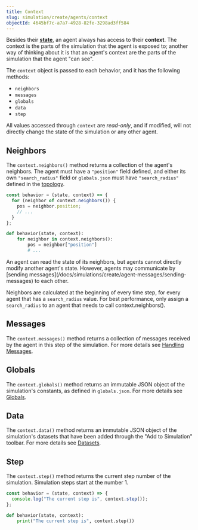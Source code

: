 ```yaml
---
title: Context
slug: simulation/create/agents/context
objectId: 4645bf7c-a7a7-4928-82fe-3298ad3ff584
---
```


Besides their [**state**](/docs/simulations/create/agents/state), an agent always has access to their **context**. The context is the parts of the simulation that the agent is exposed to; another way of thinking about it is that an agent's context are the parts of the simulation that the agent "can see".

The `context` object is passed to each behavior, and it has the following methods:

- `neighbors`
- `messages`
- `globals`
- `data`
- `step`

All values accessed through `context` are _read-only_, and if modified, will not directly change the state of the simulation or any other agent.

## Neighbors

The `context.neighbors()` method returns a collection of the agent's neighbors. The agent must have a `"position"` field defined, and either its own `"search_radius"` field or `globals.json` must have `"search_radius"` defined in the [topology](/docs/simulations/create/configuration/topology/).

<Tabs>
<Tab title="JavaScript" >

```javascript
const behavior = (state, context) => {
  for (neighbor of context.neighbors()) {
    pos = neighbor.position;
    // ...
  }
};
```

</Tab>

<Tab title="Python" >

```python
def behavior(state, context):
    for neighbor in context.neighbors():
        pos = neighbor["position"]
        # ...
```

</Tab>
</Tabs>

<Hint style="info">
  An agent can read the state of its neighbors, but agents cannot directly
  modify another agent's state. However, agents may communicate by [sending
  messages](/docs/simulations/create/agent-messages/sending-messages) to each
  other.
</Hint>

Neighbors are calculated at the beginning of every time step, for every agent that has a `search_radius` value. For best performance, only assign a `search_radius` to an agent that needs to call context.neighbors\(\).

## Messages

The `context.messages()` method returns a collection of messages received by the agent in this step of the simulation. For more details see [Handling Messages](/docs/simulations/create/agent-messages/handling-messages).

## Globals

The `context.globals()` method returns an immutable JSON object of the simulation's constants, as defined in `globals.json`. For more details see [Globals](/docs/simulations/create/configuration/).

## Data

The `context.data()` method returns an immutable JSON object of the simulation's datasets that have been added through the "Add to Simulation" toolbar. For more details see [Datasets](/docs/simulations/create/datasets/).

## Step

The `context.step()` method returns the current step number of the simulation. Simulation steps start at the number 1.

<Tabs>
<Tab title="JavaScript" >

```javascript
const behavior = (state, context) => {
  console.log("The current step is", context.step());
};
```

</Tab>

<Tab title="Python" >

```python
def behavior(state, context):
    print("The current step is", context.step())
```

</Tab>
</Tabs>
